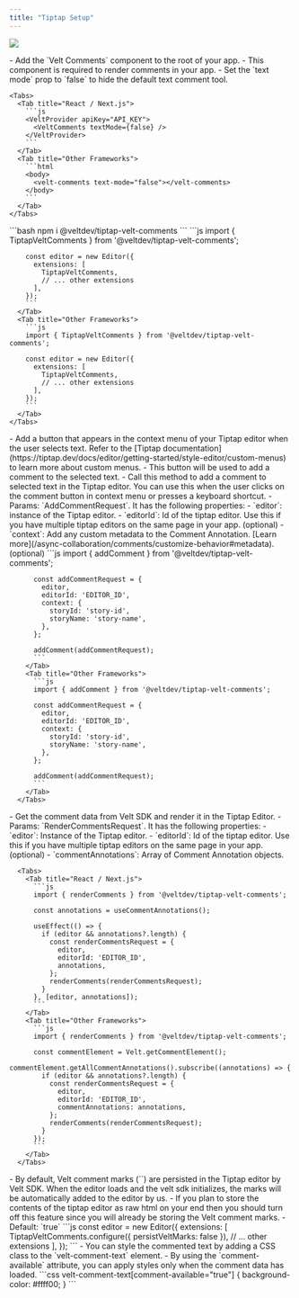 ```yaml
---
title: "Tiptap Setup"
---
```


![](/gifs/Add-Text-Comments.gif)

<Steps titleSize="h2">
  <Step title="Add Comment components">
    - Add the `Velt Comments` component to the root of your app.
    - This component is required to render comments in your app.
    - Set the `text mode` prop to `false` to hide the default text comment tool.

    <Tabs>
      <Tab title="React / Next.js">
        ```js
        <VeltProvider apiKey="API_KEY">
          <VeltComments textMode={false} />
        </VeltProvider>
        ```
      </Tab>
      <Tab title="Other Frameworks">
        ```html
        <body>
          <velt-comments text-mode="false"></velt-comments>
        </body>
        ```
      </Tab>
    </Tabs>
  </Step>
  
  <Step title="Install the Velt Tiptap extension">
    ```bash
    npm i @veltdev/tiptap-velt-comments
    ```
  </Step>

  <Step title="Import and add the extension to your Tiptap editor">
    <Tabs>
      <Tab title="React / Next.js">
        ```js
        import { TiptapVeltComments } from '@veltdev/tiptap-velt-comments';

        const editor = new Editor({
          extensions: [
            TiptapVeltComments,
            // ... other extensions
          ],
        });
        ```
      </Tab>
      <Tab title="Other Frameworks">
        ```js
        import { TiptapVeltComments } from '@veltdev/tiptap-velt-comments';

        const editor = new Editor({
          extensions: [
            TiptapVeltComments,
            // ... other extensions
          ],
        });
        ```
      </Tab>
    </Tabs>
  </Step>

  <Step title="Add a comment button to your Tiptap editor">
    - Add a button that appears in the context menu of your Tiptap editor when the user selects text. Refer to the [Tiptap documentation](https://tiptap.dev/docs/editor/getting-started/style-editor/custom-menus) to learn more about custom menus.
    - This button will be used to add a comment to the selected text.
  </Step>

  <Step title="Call `addComment` to add a comment">
    - Call this method to add a comment to selected text in the Tiptap editor. You can use this when the user clicks on the comment button in context menu or presses a keyboard shortcut.
    - Params: `AddCommentRequest`. It has the following properties:
      - `editor`: instance of the Tiptap editor.
      - `editorId`: Id of the tiptap editor. Use this if you have multiple tiptap editors on the same page in your app. (optional)
      - `context`: Add any custom metadata to the Comment Annotation. [Learn more](/async-collaboration/comments/customize-behavior#metadata). (optional)
      <Tabs>
        <Tab title="React / Next.js">
          ```js
          import { addComment } from '@veltdev/tiptap-velt-comments';

          const addCommentRequest = {
            editor,
            editorId: 'EDITOR_ID',
            context: {
              storyId: 'story-id',
              storyName: 'story-name',
            },
          };

          addComment(addCommentRequest);
          ```
        </Tab>
        <Tab title="Other Frameworks">
          ```js
          import { addComment } from '@veltdev/tiptap-velt-comments';

          const addCommentRequest = {
            editor,
            editorId: 'EDITOR_ID',
            context: {
              storyId: 'story-id',
              storyName: 'story-name',
            },
          };

          addComment(addCommentRequest);
          ```
        </Tab>
      </Tabs>
  </Step>

  <Step title="Render Comments in Tiptap Editor">
   - Get the comment data from Velt SDK and render it in the Tiptap Editor.
   - Params: `RenderCommentsRequest`. It has the following properties:
      - `editor`: Instance of the Tiptap editor.
      - `editorId`: Id of the tiptap editor. Use this if you have multiple tiptap editors on the same page in your app. (optional)
      - `commentAnnotations`: Array of Comment Annotation objects.

      <Tabs>
        <Tab title="React / Next.js">
          ```js
          import { renderComments } from '@veltdev/tiptap-velt-comments';

          const annotations = useCommentAnnotations();
          
          useEffect(() => {
            if (editor && annotations?.length) {
              const renderCommentsRequest = {
                editor,
                editorId: 'EDITOR_ID',
                annotations,
              };
              renderComments(renderCommentsRequest);
            }
          }, [editor, annotations]);
          ```
        </Tab>
        <Tab title="Other Frameworks">
          ```js
          import { renderComments } from '@veltdev/tiptap-velt-comments';

          const commentElement = Velt.getCommentElement();
          commentElement.getAllCommentAnnotations().subscribe((annotations) => {
            if (editor && annotations?.length) {
              const renderCommentsRequest = {
                editor,
                editorId: 'EDITOR_ID',
                commentAnnotations: annotations,
              };
              renderComments(renderCommentsRequest);
            }
          });
          ```
        </Tab>
      </Tabs>

  </Step>

  <Step title="Persist Velt Comment Marks (html tags)">
    - By default, Velt comment marks (`<velt-comment-text>`) are persisted in the Tiptap editor by Velt SDK. When the editor loads and the velt sdk initializes, the marks will be automatically added to the editor by us.
    - If you plan to store the contents of the tiptap editor as raw html on your end then you should turn off this feature since you will already be storing the Velt comment marks.
    - Default: `true`
    ```js
    const editor = new Editor({
      extensions: [
        TiptapVeltComments.configure({
          persistVeltMarks: false
        }),
        // ... other extensions
      ],
    });
    ```
  </Step>

  <Step title="Style the commented text">
    - You can style the commented text by adding a CSS class to the `velt-comment-text` element.
    - By using the `comment-available` attribute, you can apply styles only when the comment data has loaded.
    ```css
    velt-comment-text[comment-available="true"] {
      background-color: #ffff00;
    }
    ```
  </Step>

</Steps>